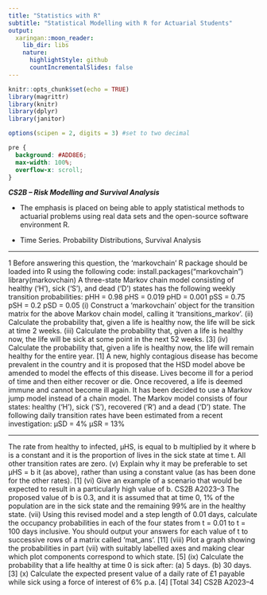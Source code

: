 ```yaml
---
title: "Statistics with R"
subtitle: "Statistical Modelling with R for Actuarial Students"
output:
  xaringan::moon_reader:
    lib_dir: libs
    nature:
      highlightStyle: github
      countIncrementalSlides: false
---
```


```r
knitr::opts_chunk$set(echo = TRUE)
library(magrittr)
library(knitr)
library(dplyr)
library(janitor)

options(scipen = 2, digits = 3) #set to two decimal 
```

```css
pre {
  background: #ADD8E6;
  max-width: 100%;
  overflow-x: scroll;
}
```


***CS2B – Risk Modelling and Survival Analysis ***


* The emphasis is placed on being able to apply statistical methods to actuarial problems using real data sets and the open-source software environment R. 

* Time Series. Probability Distributions, Survival Analysis

---

1 Before answering this question, the ‘markovchain’ R package should be loaded
into R using the following code:
install.packages("markovchain")
library(markovchain)
A three-state Markov chain model consisting of healthy (‘H’), sick (‘S’), and dead
(‘D’) states has the following weekly transition probabilities:
pHH = 0.98
pHS = 0.019
pHD = 0.001
pSS = 0.75
pSH = 0.2
pSD = 0.05
(i) Construct a ‘markovchain’ object for the transition matrix for the above
Markov chain model, calling it ‘transitions_markov’. 
(ii) Calculate the probability that, given a life is healthy now, the life will be sick
at time 2 weeks. 
(iii) Calculate the probability that, given a life is healthy now, the life will be sick
at some point in the next 52 weeks. [3]
(iv) Calculate the probability that, given a life is healthy now, the life will remain
healthy for the entire year. [1]
A new, highly contagious disease has become prevalent in the country and it is
proposed that the HSD model above be amended to model the effects of this disease.
Lives become ill for a period of time and then either recover or die. Once recovered, a
life is deemed immune and cannot become ill again.
It has been decided to use a Markov jump model instead of a chain model. The
Markov model consists of four states: healthy (‘H’), sick (‘S’), recovered (‘R’) and a
dead (‘D’) state. The following daily transition rates have been estimated from a
recent investigation:
μSD = 4%
μSR = 13%

---

The rate from healthy to infected, μHS, is equal to b multiplied by it where b is a
constant and it is the proportion of lives in the sick state at time t. All other transition
rates are zero.
(v) Explain why it may be preferable to set μHS = b it (as above), rather than using
a constant value (as has been done for the other rates). [1]
(vi) Give an example of a scenario that would be expected to result in a
particularly high value of b. 
CS2B A2023–3
The proposed value of b is 0.3, and it is assumed that at time 0, 1% of the population
are in the sick state and the remaining 99% are in the healthy state.
(vii) Using this revised model and a step length of 0.01 days, calculate the
occupancy probabilities in each of the four states from t = 0.01 to t = 100 days
inclusive. You should output your answers for each value of t to successive
rows of a matrix called ‘mat_ans’. [11]
(viii) Plot a graph showing the probabilities in part (vii) with suitably labelled axes
and making clear which plot components correspond to which state. [5]
(ix) Calculate the probability that a life healthy at time 0 is sick after:
(a) 5 days.
(b) 30 days.
[3]
(x) Calculate the expected present value of a daily rate of £1 payable while sick
using a force of interest of 6% p.a. [4]
[Total 34]
CS2B A2023–4
